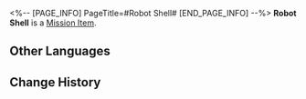 <%-- [PAGE_INFO]
PageTitle=#Robot Shell#
[END_PAGE_INFO] --%>
{{Item Infobox
|id          = 140120
|image       = Item Robot Shell.png
|type        = Mission Item
|invCategory = Missions
|rarity      = 3
|effect      = 
|description = A metal casing removed from discarded robots. Maybe it can still be used.
}}
{{Description|''"It's common for animals to molt, but have you seen robots molt?"''}}
'''Robot Shell''' is a [[Mission Item]].

==Other Languages==
{{Other Languages
|en   = Robot Shell
|zhs  = 机械外壳
|zht  = 機械外殼
|ja   = 機械の外装
|ko   = 로봇 케이스
|es   = Cubierta mecánica
|fr   = Armature de robot
|ru   = Механический корпус
|th   = เกราะหุ่นยนต์
|vi   = Lớp Vỏ Máy Móc
|de   = Robotergehäuse
|id   = Kerangka Mekanik
|pt   = Carapaça de Robô
}}

==Change History==
{{Change History|1.0}}